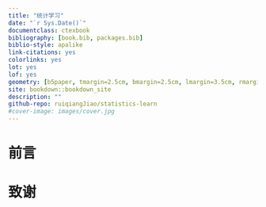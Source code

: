 ```yaml
--- 
title: "统计学习"
date: "`r Sys.Date()`"
documentclass: ctexbook
bibliography: [book.bib, packages.bib]
biblio-style: apalike
link-citations: yes
colorlinks: yes
lot: yes
lof: yes
geometry: [b5paper, tmargin=2.5cm, bmargin=2.5cm, lmargin=3.5cm, rmargin=2.5cm]
site: bookdown::bookdown_site
description: ""
github-repo: ruiqiangJiao/statistics-learn
#cover-image: images/cover.jpg
---
```




# 前言 {-}



# 致谢 {-}





